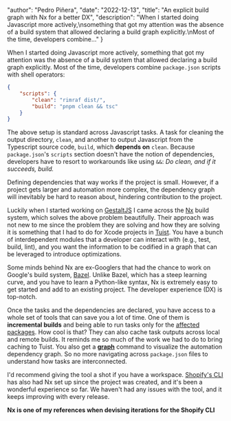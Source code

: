 
  "author": "Pedro Piñera",
  "date": "2022-12-13",
  "title": "An explicit build graph with Nx for a better DX",
  "description": "When I started doing Javascript more actively,\nsomething that got my attention was the absence of a build system that allowed declaring a build graph explicitly.\nMost of the time, developers combine..."
}




When I started doing Javascript more actively,
something that got my attention was the absence of a build system that allowed declaring a build graph explicitly.
Most of the time, developers combine `package.json` scripts with shell operators:

```json
{
    "scripts": {
        "clean": "rimraf dist/",
        "build": "pnpm clean && tsc"
    }
}
```

The above setup is standard across Javascript tasks.
A task for cleaning the output directory, `clean`,
and another to output Javascript from the Typescript source code,
`build`,
which **depends on** `clean`.
Because `package.json`'s `scripts` section doesn't have the notion of dependencies,
developers have to resort to workarounds like using `&&`:
_Do clean, and if it succeeds, build._

Defining dependencies that way works if the project is small.
However,
if a project gets larger and automation more complex,
the dependency graph will inevitably be hard to reason about, hindering contribution to the project.

Luckily when I started working on [GestaltJS](https://github.com/gestaltjs)
I came across the [Nx](https://nx.dev/) build system,
which solves the above problem beautifully.
Their approach was not new to me since the problem they are solving and how they are solving it is something that I had to do for Xcode projects in [Tuist](https://tuist.io).
You have a bunch of interdependent modules that a developer can interact with (e.g., test, build, lint),
and you want the information to be codified in a graph that can be leveraged to introduce optimizations.

Some minds behind Nx are ex-Googlers that had the chance to work on Google's build system, [Bazel](https://bazel.build/).
Unlike Bazel, which has a steep learning curve,
and you have to learn a Python-like syntax,
Nx is extremely easy to get started and add to an existing project.
The developer experience (DX) is top-notch.

Once the tasks and the dependencies are declared,
you have access to a whole set of tools that can save you a lot of time.
One of them is **incremental builds** and being able to run tasks only for the [affected packages](https://nx.dev/concepts/affected). How cool is that?
They can also cache task outputs across local and remote builds.
It reminds me so much of the work we had to do to bring caching to Tuist.
You also get a [**graph**](https://nx.dev/core-features/explore-graph) command to visualize the automation dependency graph.
So no more navigating across `package.json` files to understand how tasks are interconnected.

I'd recommend giving the tool a shot if you have a workspace.
[Shopify's CLI](https://github.com/Shopify/cli/blob/main/nx.json) has also had Nx set up since the project was created,
and it's been a wonderful experience so far.
We haven't had any issues with the tool,
and it keeps improving with every release.

**Nx is one of my references when devising iterations for the Shopify CLI**

